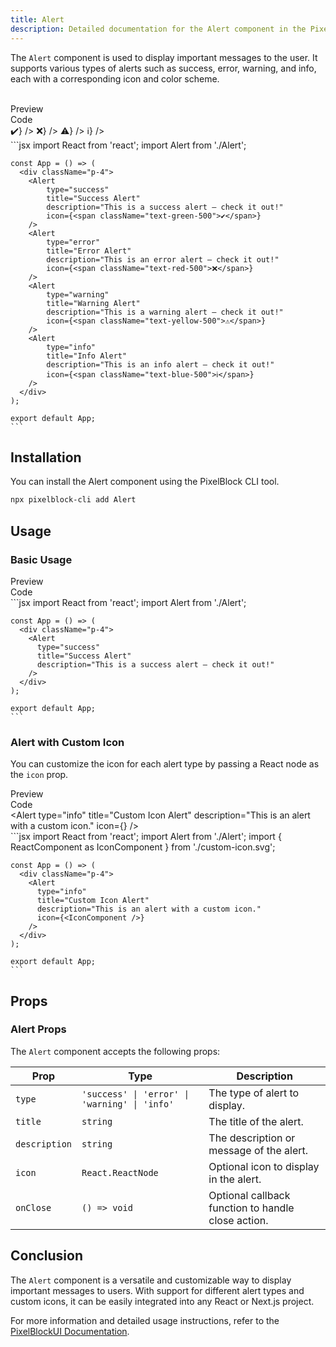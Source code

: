 ```yaml
---
title: Alert
description: Detailed documentation for the Alert component in the PixelBlockUI library.
---
```


The `Alert` component is used to display important messages to the user. It supports various types of alerts such as success, error, warning, and info, each with a corresponding icon and color scheme.

<br/>

<Tabs defaultValue="preview">
  <TabsList className="">
    <TabsTrigger value="preview">
      <div className="flex items-center "><EyeIcon className="mr-2 h-4 w-4" />Preview</div>
    </TabsTrigger>
    <TabsTrigger value="code">
      <div className="flex items-center "><CodeIcon className="mr-2 h-4 w-4" />Code</div>
    </TabsTrigger>
  </TabsList>
  <TabsContent value="preview">
    <div className="bg-white dark:bg-zinc-900/10 rounded-lg border dark:border-white/10 shadow-sm h-full w-full py-4 px-2">
      <div className="max-w-full py-4 px-2 w-full h-full overflow-x-auto grid grid-col-5 gap-4">
        <div className="p-4">
          <Alert
            type="success"
            title="Success Alert"
            description="This is a success alert — check it out!"
            icon={<span className="text-green-500">✔️</span>}
          />
          <Alert
            type="error"
            title="Error Alert"
            description="This is an error alert — check it out!"
            icon={<span className="text-red-500">❌</span>}
          />
          <Alert
            type="warning"
            title="Warning Alert"
            description="This is a warning alert — check it out!"
            icon={<span className="text-yellow-500">⚠️</span>}
          />
          <Alert
            type="info"
            title="Info Alert"
            description="This is an info alert — check it out!"
            icon={<span className="text-blue-500">ℹ️</span>}
          />
        </div>
      </div>
    </div>
  </TabsContent>
  <TabsContent value="code">
    ```jsx
    import React from 'react';
    import Alert from './Alert';

    const App = () => (
      <div className="p-4">
        <Alert
            type="success"
            title="Success Alert"
            description="This is a success alert — check it out!"
            icon={<span className="text-green-500">✔️</span>}
        />
        <Alert
            type="error"
            title="Error Alert"
            description="This is an error alert — check it out!"
            icon={<span className="text-red-500">❌</span>}
        />
        <Alert
            type="warning"
            title="Warning Alert"
            description="This is a warning alert — check it out!"
            icon={<span className="text-yellow-500">⚠️</span>}
        />
        <Alert
            type="info"
            title="Info Alert"
            description="This is an info alert — check it out!"
            icon={<span className="text-blue-500">ℹ️</span>}
        />
      </div>
    );

    export default App;
    ```
  </TabsContent>
</Tabs>

## Installation

You can install the Alert component using the PixelBlock CLI tool.

```bash
npx pixelblock-cli add Alert
```

## Usage

### Basic Usage

<Tabs defaultValue="preview">
  <TabsList className="">
    <TabsTrigger value="preview">
      <div className="flex items-center "><EyeIcon className="mr-2 h-4 w-4" />Preview</div>
    </TabsTrigger>
    <TabsTrigger value="code">
      <div className="flex items-center "><CodeIcon className="mr-2 h-4 w-4" />Code</div>
    </TabsTrigger>
  </TabsList>
  <TabsContent value="preview">
    <div className="bg-white dark:bg-zinc-900/10 rounded-lg border dark:border-white/10 shadow-sm h-full w-full py-4 px-2">
      <div className="max-w-full py-4 px-2 w-full h-full overflow-x-auto grid grid-col-5 gap-4">
        <div className="p-4">
          <Alert
            type="success"
            title="Success Alert"
            description="This is a success alert — check it out!"
          />
        </div>
      </div>
    </div>
  </TabsContent>
  <TabsContent value="code">
    ```jsx
    import React from 'react';
    import Alert from './Alert';

    const App = () => (
      <div className="p-4">
        <Alert
          type="success"
          title="Success Alert"
          description="This is a success alert — check it out!"
        />
      </div>
    );

    export default App;
    ```
  </TabsContent>
</Tabs>

### Alert with Custom Icon

You can customize the icon for each alert type by passing a React node as the `icon` prop.
<Tabs defaultValue="preview">
  <TabsList className="">
    <TabsTrigger value="preview">
      <div className="flex items-center "><EyeIcon className="mr-2 h-4 w-4" />Preview</div>
    </TabsTrigger>
    <TabsTrigger value="code">
      <div className="flex items-center "><CodeIcon className="mr-2 h-4 w-4" />Code</div>
    </TabsTrigger>
  </TabsList>
  <TabsContent value="preview">
    <div className="bg-white dark:bg-zinc-900/10 rounded-lg border dark:border-white/10 shadow-sm h-full w-full py-4 px-2">
      <div className="max-w-full py-4 px-2 w-full h-full overflow-x-auto grid grid-col-5 gap-4">
        <div className="p-4">
          <Alert
            type="info"
            title="Custom Icon Alert"
            description="This is an alert with a custom icon."
            icon={<IconComponent />}
          />
        </div>
      </div>
    </div>
  </TabsContent>
  <TabsContent value="code">
    ```jsx
    import React from 'react';
    import Alert from './Alert';
    import { ReactComponent as IconComponent } from './custom-icon.svg';

    const App = () => (
      <div className="p-4">
        <Alert
          type="info"
          title="Custom Icon Alert"
          description="This is an alert with a custom icon."
          icon={<IconComponent />}
        />
      </div>
    );

    export default App;
    ```
  </TabsContent>
</Tabs>

## Props

### Alert Props

The `Alert` component accepts the following props:

| Prop        | Type             | Description                                             |
|-------------|------------------|---------------------------------------------------------|
| `type`      | `'success' \| 'error' \| 'warning' \| 'info'` | The type of alert to display.                |
| `title`     | `string`         | The title of the alert.                                 |
| `description` | `string`       | The description or message of the alert.                |
| `icon`      | `React.ReactNode`| Optional icon to display in the alert.                  |
| `onClose`   | `() => void`     | Optional callback function to handle close action.      |

## Conclusion

The `Alert` component is a versatile and customizable way to display important messages to users. With support for different alert types and custom icons, it can be easily integrated into any React or Next.js project.

For more information and detailed usage instructions, refer to the [PixelBlockUI Documentation](/docs/getting-started/installation).